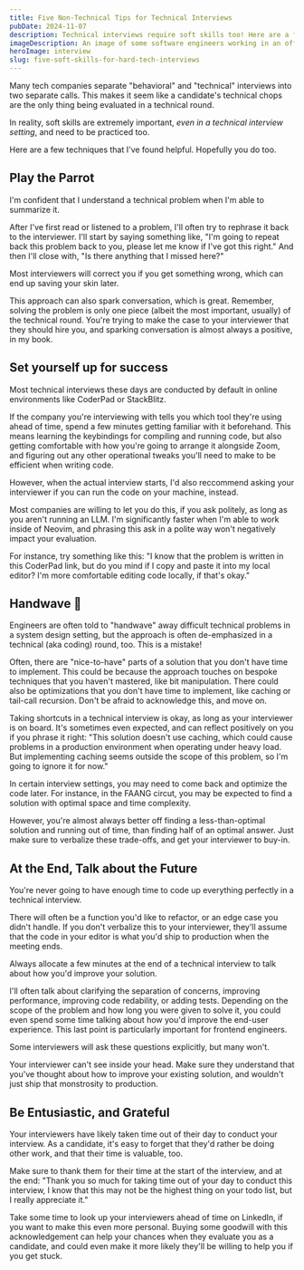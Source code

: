 ```yaml
---
title: Five Non-Technical Tips for Technical Interviews
pubDate: 2024-11-07
description: Technical interviews require soft skills too! Here are a few things that I'll do in a technical round to give myself the best shot at succcess
imageDescription: An image of some software engineers working in an office
heroImage: interview
slug: five-soft-skills-for-hard-tech-interviews
---
```


Many tech companies separate "behavioral" and "technical" interviews into two separate calls. This makes it seem like a candidate's technical chops are the only thing being evaluated in a technical round.

In reality, soft skills are extremely important, _even in a technical interview setting_, and need to be practiced too. 

Here are a few techniques that I've found helpful. Hopefully you do too.

## Play the Parrot 

I'm confident that I understand a technical problem when I'm able to summarize it.

After I've first read or listened to a problem, I'll often try to rephrase it back to the interviewer. I'll start by saying something like, "I'm going to repeat back this problem back to you, please let me know if I've got this right." And then I'll close with, "Is there anything that I missed here?" 

Most interviewers will correct you if you get something wrong, which can end up saving your skin later.

This approach can also spark conversation, which is great. Remember, solving the problem is only one piece (albeit the most important, usually) of the technical round. You're trying to make the case to your interviewer that they should hire you, and sparking conversation is almost always a positive, in my book.

## Set yourself up for success

Most technical interviews these days are conducted by default in online environments like CoderPad or StackBlitz. 

If the company you're interviewing with tells you which tool they're using ahead of time, spend a few minutes getting familiar with it beforehand. This means learning the keybindings for compiling and running code, but also getting comfortable with how you're going to arrange it alongside Zoom, and figuring out any other operational tweaks you'll need to make to be efficient when writing code.

However, when the actual interview starts, I'd also reccommend asking your interviewer if you can run the code on your machine, instead.

Most companies are willing to let you do this, if you ask politely, as long as you aren't running an LLM. I'm significantly faster when I'm able to work inside of Neovim, and phrasing this ask in a polite way won't negatively impact your evaluation.

For instance, try something like this: "I know that the problem is written in this CoderPad link, but do you mind if I copy and paste it into my local editor? I'm more comfortable editing code locally, if that's okay."

## Handwave 👋

Engineers are often told to "handwave" away difficult technical problems in a system design setting, but the approach is often de-emphasized in a technical (aka coding) round, too. This is a mistake!

Often, there are "nice-to-have" parts of a solution that you don't have time to implement. This could be because the approach touches on bespoke techniques that you haven't mastered, like bit manipulation. There could also be optimizations that you don't have time to implement, like caching or tail-call recursion. Don't be afraid to acknowledge this, and move on. 

Taking shortcuts in a technical interview is okay, as long as your interviewer is on board. It's sometimes even expected, and can reflect positively on you if you phrase it right: "This solution doesn't use caching, which could cause problems in a production environment when operating under heavy load. But implementing caching seems outside the scope of this problem, so I'm going to ignore it for now."

In certain interview settings, you may need to come back and optimize the code later. For instance, in the FAANG circut, you may be expected to find a solution with optimal space and time complexity. 

However, you're almost always better off finding a less-than-optimal solution and running out of time, than finding half of an optimal answer. Just make sure to verbalize these trade-offs, and get your interviewer to buy-in.

## At the End, Talk about the Future

You're never going to have enough time to code up everything perfectly in a technical interview. 

There will often be a function you'd like to refactor, or an edge case you didn't handle. If you don't verbalize this to your interviewer, they'll assume that the code in your editor is what you'd ship to production when the meeting ends.

Always allocate a few minutes at the end of a technical interview to talk about how you'd improve your solution. 

I'll often talk about clarifying the separation of concerns, improving performance, improving code redability, or adding tests. Depending on the scope of the problem and how long you were given to solve it, you could even spend some time talking about how you'd improve the end-user experience. This last point is particularly important for frontend engineers.

Some interviewers will ask these questions explicitly, but many won't. 

Your interviewer can't see inside your head. Make sure they understand that you've thought about how to improve your existing solution, and wouldn't just ship that monstrosity to production.

## Be Entusiastic, and Grateful

Your interviewers have likely taken time out of their day to conduct your interview. As a candidate, it's easy to forget that they'd rather be doing other work, and that their time is valuable, too.

Make sure to thank them for their time at the start of the interview, and at the end: "Thank you so much for taking time out of your day to conduct this interview, I know that this may not be the highest thing on your todo list, but I really appreciate it."

Take some time to look up your interviewers ahead of time on LinkedIn, if you want to make this even more personal. Buying some goodwill with this acknowledgement can help your chances when they evaluate you as a candidate, and could even make it more likely they'll be willing to help you if you get stuck.
